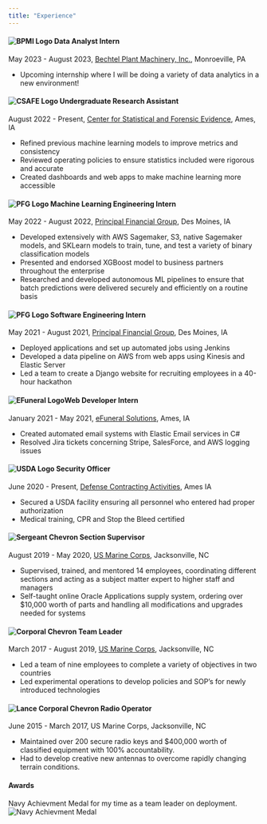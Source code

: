 ```yaml
---
title: "Experience"
---
```

 
#### ![BPMI Logo](./myExperience/Images/BPMI.jpg) Data Analyst Intern
May 2023 - August 2023, [Bechtel Plant Machinery, Inc.](https://www.bpmionline.com/), Monroeville, PA 

-   Upcoming internship where I will be doing a variety of data analytics in a new environment!

#### ![CSAFE Logo](./myExperience/Images/csafe-logo.jpg) Undergraduate Research Assistant
August 2022 - Present, [Center for Statistical and Forensic Evidence](https://forensicstats.org/), Ames, IA

-   Refined previous machine learning models to improve metrics and consistency
-   Reviewed operating policies to ensure statistics included were rigorous and accurate
-   Created dashboards and web apps to make machine learning more accessible

#### ![PFG Logo](./myExperience/Images/PFG.jpg) Machine Learning Engineering Intern
May 2022 - August 2022, [Principal Financial Group](https://www.principal.com/), Des Moines, IA

-   Developed extensively with AWS Sagemaker, S3, native Sagemaker models, and SKLearn models to train, tune, and test a variety of binary classification models
-   Presented and endorsed XGBoost model to business partners throughout the enterprise
-   Researched and developed autonomous ML pipelines to ensure that batch predictions were delivered securely and efficiently on a routine basis

#### ![PFG Logo](./myExperience/Images/PFG.jpg) Software Engineering Intern
May 2021 - August 2021, [Principal Financial Group](https://www.principal.com/), Des Moines, IA

-   Deployed applications and set up automated jobs using Jenkins
-   Developed a data pipeline on AWS from web apps using Kinesis and Elastic Server
-   Led a team to create a Django website for recruiting employees in a 40-hour hackathon

#### ![EFuneral Logo](./myExperience/Images/efuneral-logo.png)Web Developer Intern
January 2021 - May 2021, [eFuneral Solutions](https://www.efuneral.com/), Ames, IA

-   Created automated email systems with Elastic Email services in C#
-   Resolved Jira tickets concerning Stripe, SalesForce, and AWS logging issues

#### ![USDA Logo](./myExperience/Images/USDA.png) Security Officer
June 2020 - Present, [Defense Contracting Activities](https://go-dca.com/), Ames IA

-   Secured a USDA facility ensuring all personnel who entered had proper authorization
-   Medical training, CPR and Stop the Bleed certified

#### ![Sergeant Chevron](./myExperience/Images/Sergeant.png) Section Supervisor
August 2019 - May 2020, [US Marine Corps](https://www.iimef.marines.mil/Units/2nd-Radio-Battalion/), Jacksonville, NC

-   Supervised, trained, and mentored 14 employees, coordinating different sections and acting as a subject matter expert to higher staff and managers
-   Self-taught online Oracle Applications supply system, ordering over \$10,000 worth of parts and handling all modifications and upgrades needed for systems

#### ![Corporal Chevron](./myExperience/Images/Corporal.jpg) Team Leader
March 2017 - August 2019, [US Marine Corps](https://www.22ndmeu.marines.mil/), Jacksonville, NC

-   Led a team of nine employees to complete a variety of objectives in two countries
-   Led experimental operations to develop policies and SOP's for newly introduced technologies

#### ![Lance Corporal Chevron](./myExperience/Images/Lance Chevron.png) Radio Operator
June 2015 - March 2017, US Marine Corps, Jacksonville, NC

-   Maintained over 200 secure radio keys and \$400,000 worth of classified equipment with 100% accountability.
-   Had to develop creative new antennas to overcome rapidly changing terrain conditions.


#### Awards
Navy Achievment Medal for my time as a team leader on deployment.
![Navy Achievment Medal](./myExperience/Images/Marines.png) 
